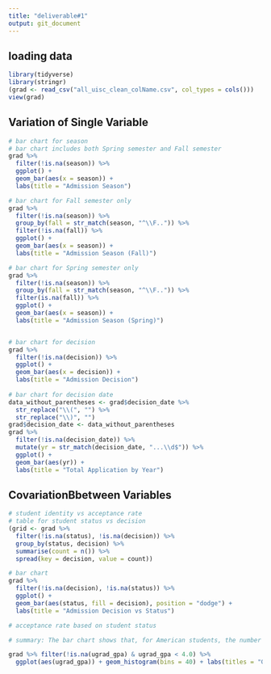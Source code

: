 ```yaml
---
title: "deliverable#1"
output: git_document
---
```

## loading data
```r
library(tidyverse)
library(stringr)
(grad <- read_csv("all_uisc_clean_colName.csv", col_types = cols()))
view(grad)
```


## Variation of Single Variable
```r
# bar chart for season
# bar chart includes both Spring semester and Fall semester
grad %>% 
  filter(!is.na(season)) %>%
  ggplot() +
  geom_bar(aes(x = season)) +
  labs(title = "Admission Season")

# bar chart for Fall semester only
grad %>%
  filter(!is.na(season)) %>%
  group_by(fall = str_match(season, "^\\F..")) %>%
  filter(!is.na(fall)) %>%
  ggplot() +
  geom_bar(aes(x = season)) +
  labs(title = "Admission Season (Fall)")

# bar chart for Spring semester only
grad %>%
  filter(!is.na(season)) %>%
  group_by(fall = str_match(season, "^\\F..")) %>%
  filter(is.na(fall)) %>%
  ggplot() +
  geom_bar(aes(x = season)) +
  labs(title = "Admission Season (Spring)")


# bar chart for decision
grad %>%
  filter(!is.na(decision)) %>%
  ggplot() +
  geom_bar(aes(x = decision)) +
  labs(title = "Admission Decision")
  
# bar chart for decision date
data_without_parentheses <- grad$decision_date %>%
  str_replace("\\(", "") %>%
  str_replace("\\)", "")
grad$decision_date <- data_without_parentheses  
grad %>%
  filter(!is.na(decision_date)) %>%
  mutate(yr = str_match(decision_date, "...\\d$")) %>%
  ggplot() + 
  geom_bar(aes(yr)) +
  labs(title = "Total Application by Year")

```

## CovariationBbetween Variables
```r
# student identity vs acceptance rate
# table for student status vs decision
(grid <- grad %>%
  filter(!is.na(status), !is.na(decision)) %>%
  group_by(status, decision) %>%
  summarise(count = n()) %>%
  spread(key = decision, value = count))

# bar chart 
grad %>%
  filter(!is.na(decision), !is.na(status)) %>%
  ggplot() +
  geom_bar(aes(status, fill = decision), position = "dodge") +
  labs(title = "Admission Decision vs Status")

# acceptance rate based on student status

# summary: The bar chart shows that, for American students, the number of getting accepted is higher than the number of getting rejected. However, for international students and international students with US degree, the number of acceptance is lower than the number of rejection. To further investigate if international students are treated differently, we calculate the decision rate. For each status category, we divide the total number of each admission decision by total number of students to get the decision rate. From the plot we can tell that the proportion of getting accepted is higher for American students than international students, and the proportion of getting rejected is higher for international students with US degree.
```

```r


grad %>% filter(!is.na(ugrad_gpa) & ugrad_gpa < 4.0) %>% 
  ggplot(aes(ugrad_gpa)) + geom_histogram(bins = 40) + labs(titles = "GPA Distribution")

```


